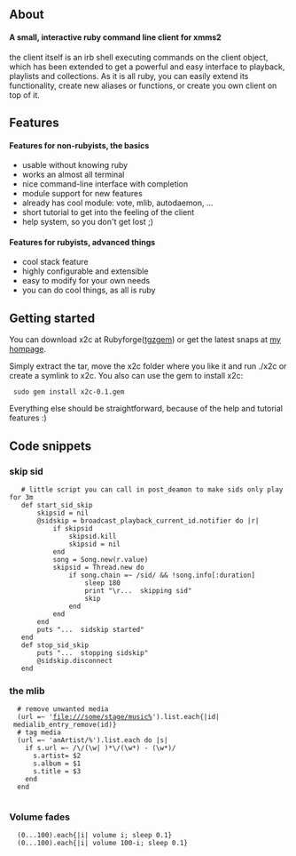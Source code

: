 {{Client| name=x2c| author=[[Daniel Waber]]| website=http://forti.ath.cx:20480/pro/x2c| version=alpha| devlanguage=ruby| ui=Console| screenshots= [http://forti.ath.cx:20480/file/x2c/x2c-1.png] [http://forti.ath.cx:20480/file/x2c/x2c-2.png]| description= x2c is a small, interactive ruby command line client for xmms2}}

== About ==
==== A small, interactive ruby command line client for xmms2 ====

the client itself is an irb shell executing commands on the client object, which has been extended to get a powerful and easy interface to playback, playlists and collections. As it is all ruby, you can easily extend its functionality, create new aliases or functions, or create you own client on top of it.

== Features ==
====Features for non-rubyists, the basics====
* usable without knowing ruby
* works an almost all terminal
* nice command-line interface with completion
* module support for new features
* already has cool module: vote, mlib, autodaemon, ...
* short tutorial to get into the feeling of the client
* help system, so you don't get lost ;)

====Features for rubyists, advanced things====

* cool stack feature
* highly configurable and extensible
* easy to modify for your own needs
* you can do cool things, as all is ruby

== Getting started ==
You can download x2c at Rubyforge([http://rubyforge.org/frs/download.php/22175/x2c-0.1.tgz tgz][http://rubyforge.org/frs/download.php/22176/x2c-0.1.gem gem]) or get the latest snaps at [http://forti.ath.cx:20480/pro/x2c my hompage].

Simply extract the tar, move the x2c folder where you like it
and run ./x2c or create a symlink to x2c. You also can use the gem to install x2c:
  sudo gem install x2c-0.1.gem

Everything else should be straightforward, because of the help and tutorial features :)

== Code snippets ==

=== skip sid ===
    # little script you can call in post_deamon to make sids only play for 3m
    def start_sid_skip
        skipsid = nil
        @sidskip = broadcast_playback_current_id.notifier do |r|
            if skipsid
                skipsid.kill 
                skipsid = nil
            end
            song = Song.new(r.value)
            skipsid = Thread.new do
                if song.chain =~ /sid/ && !song.info[:duration]
                    sleep 180
                    print "\r...  skipping sid"
                    skip
                end
            end
        end
        puts "...  sidskip started"
    end
    def stop_sid_skip
        puts "...  stopping sidskip"
        @sidskip.disconnect
    end

=== the mlib ===
   # remove unwanted media
   (url =~ 'file:///some/stage/music%').list.each{|id| medialib_entry_remove(id)}
   # tag media
   (url =~ 'anArtist/%').list.each do |s|
     if s.url =~ /\/(\w| )*\/(\w*) - (\w*)/
       s.artist= $2
       s.album = $1
       s.title = $3
     end
   end
   

=== Volume fades ===
   (0...100).each{|i| volume i; sleep 0.1}
   (0...100).each{|i| volume 100-i; sleep 0.1}